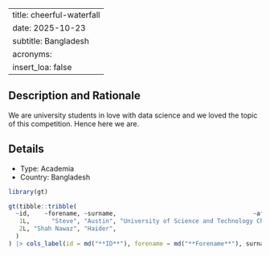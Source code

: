 
---
title: cheerful-waterfall
date: 2025-10-23
subtitle: Bangladesh
acronyms:
  insert_loa: false
---

## Description and Rationale

We are university students in love with data science and we loved the topic of this competition. Hence here we are.

## Details

* Type: Academia
* Country: Bangladesh

```r
library(gt)

gt(tibble::tribble(
  ~id,    ~forename, ~surname,                                      ~affiliation,
   1L,      "Steve", "Austin", "University of Science and Technology Chittagong",
   2L, "Shah Nawaz", "Haider",                                            "USTC"
  )
) |> cols_label(id = md("**ID**"), forename = md("**Forename**"), surname ~ md("**Surname**"), affiliation ~ md("**Affiliation**"))
```

